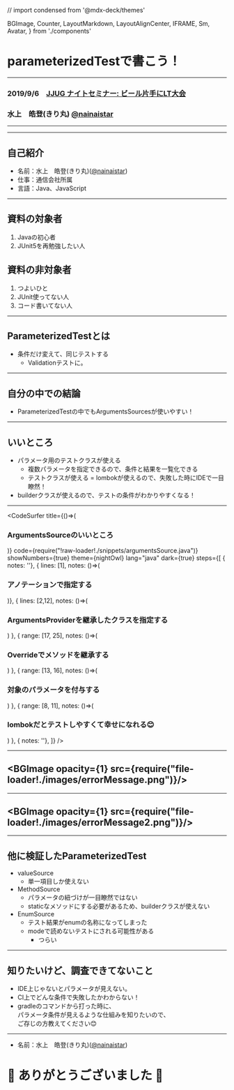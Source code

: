 // import condensed from '@mdx-deck/themes'

  BGImage,
  Counter,
  LayoutMarkdown,
  LayoutAlignCenter,
  IFRAME,
  Sm,
  Avatar,
} from './components'


<Head>
  <title>parameterizedTestで書こう！</title>
</Head>


<h1>
  <span>parameterizedTestで書こう！</span>
</h1>

<hr/>

### 2019/9/6　[JJUG ナイトセミナー: ビール片手にLT大会](https://jjug.doorkeeper.jp/events/95987)

### 水上　皓登(きり丸)  [@nainaistar](https://twitter.com/nainaistar)

<hr/>

---

## 自己紹介

<Avatar />

* 名前：水上　皓登(きり丸)([@nainaistar](https://twitter.com/nainaistar))
* 仕事：通信会社所属
* 言語：Java、JavaScript

---


## 資料の対象者
1. Javaの初心者
1. JUnit5を再勉強したい人

## 資料の非対象者
1. つよいひと
1. JUnit使ってない人
1. コード書いてない人

---


## ParameterizedTestとは
- 条件だけ変えて、同じテストする
  - Validationテストに。

---


## 自分の中での結論
- ParameterizedTestの中でもArgumentsSourcesが使いやすい！

---

## いいところ
- パラメータ用のテストクラスが使える
  - 複数パラメータを指定できるので、条件と結果を一覧化できる
  - テストクラスが使える = lombokが使えるので、失敗した時にIDEで一目瞭然！
- builderクラスが使えるので、テストの条件がわかりやすくなる！

---
<CodeSurfer
  title={()=>(<h3>ArgumentsSourceのいいところ</h3>)}
  code={require("!raw-loader!./snippets/argumentsSource.java")}
  showNumbers={true}
  theme={nightOwl}
  lang="java"
  dark={true}
  steps={[
    { notes: ''},
    { lines: [1], notes: ()=>(<h3>アノテーションで指定する</h3>)},
    { lines: [2,12], notes: ()=>(<h3>ArgumentsProviderを継承したクラスを指定する</h3>) },
    { range: [17, 25], notes: ()=>(<h3>Overrideでメソッドを継承する</h3>) },
    { range: [13, 16], notes: ()=>(<h3>対象のパラメータを付与する</h3>) },
    { range: [8, 11], notes: ()=>(<h3>lombokだとテストしやすくて幸せになれる😊</h3>) },
    { notes: ''},
  ]}
/>

---

<BGImage opacity={1} src={require("file-loader!./images/errorMessage.png")}/>
---
---

<BGImage opacity={1} src={require("file-loader!./images/errorMessage2.png")}/>
---

--- 

## 他に検証したParameterizedTest
- valueSource
  - 単一項目しか使えない
- MethodSource
  - パラメータの紐づけが一目瞭然ではない
  - staticなメソッドにする必要があるため、builderクラスが使えない
- EnumSource
  - テスト結果がenumの名称になってしまった
  - modeで読めないテストにされる可能性がある
    - つらい

---

## 知りたいけど、調査できてないこと
- IDE上じゃないとパラメータが見えない。
- CI上でどんな条件で失敗したかわからない！
- gradleのコマンドから打った時に、  
パラメータ条件が見えるような仕組みを知りたいので、  
ご存じの方教えてください😊

---
<Avatar />

* 名前：水上　皓登(きり丸)([@nainaistar](https://twitter.com/nainaistar))

# 🙇 ありがとうございました 🙇